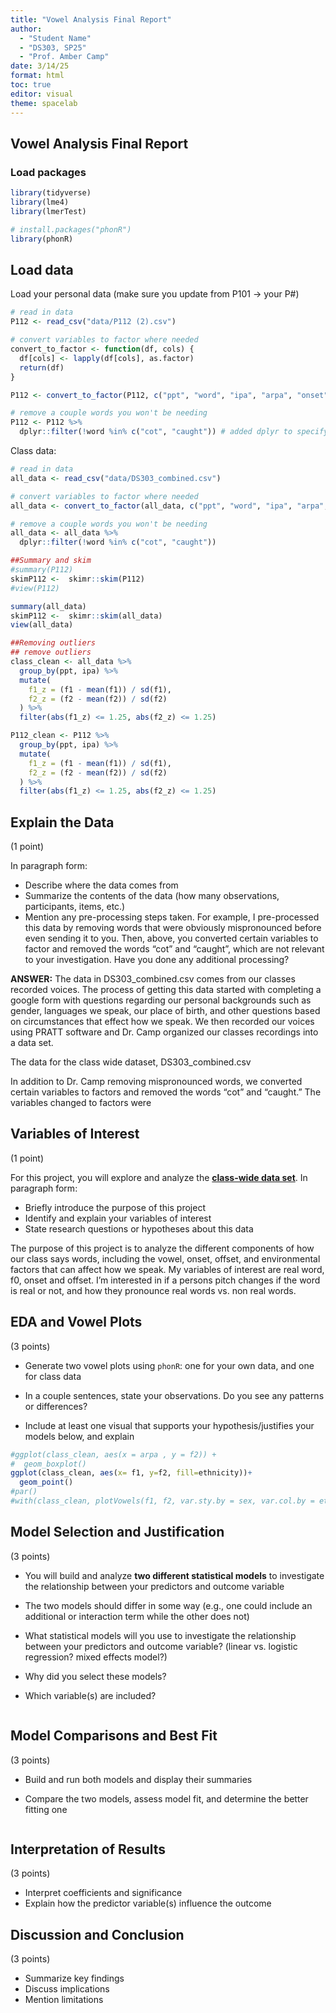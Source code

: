 ```yaml
---
title: "Vowel Analysis Final Report"
author: 
  - "Student Name"
  - "DS303, SP25"
  - "Prof. Amber Camp"
date: 3/14/25
format: html
toc: true
editor: visual
theme: spacelab
---
```


## Vowel Analysis Final Report

### Load packages

```r
library(tidyverse)
library(lme4)
library(lmerTest)

# install.packages("phonR")
library(phonR)
```

## Load data

Load your personal data (make sure you update from P101 -\> your P#)

```r
# read in data
P112 <- read_csv("data/P112 (2).csv")

# convert variables to factor where needed
convert_to_factor <- function(df, cols) {
  df[cols] <- lapply(df[cols], as.factor)
  return(df)
}

P112 <- convert_to_factor(P112, c("ppt", "word", "ipa", "arpa", "onset", "offset", "environment", "real_word", "sex", "ethnicity", "birthplace", "home_state", "years_lived_hi", "L1", "exposure_langs_yn", "exposure_langs", "speak_other", "item_num", "rep"))

# remove a couple words you won't be needing
P112 <- P112 %>%
  dplyr::filter(!word %in% c("cot", "caught")) # added dplyr to specify which 'filter' to use

```

Class data:

```r
# read in data
all_data <- read_csv("data/DS303_combined.csv")

# convert variables to factor where needed
all_data <- convert_to_factor(all_data, c("ppt", "word", "ipa", "arpa", "onset", "offset", "environment", "real_word", "sex", "ethnicity", "birthplace", "home_state", "years_lived_hi", "L1", "exposure_langs_yn", "exposure_langs", "speak_other", "item_num", "rep"))

# remove a couple words you won't be needing
all_data <- all_data %>%
  dplyr::filter(!word %in% c("cot", "caught"))

```

```r
##Summary and skim
#summary(P112)
skimP112 <-  skimr::skim(P112)
#view(P112)

summary(all_data)
skimP112 <-  skimr::skim(all_data)
view(all_data)
```

```r
##Removing outliers 
## remove outliers
class_clean <- all_data %>%
  group_by(ppt, ipa) %>% 
  mutate(
    f1_z = (f1 - mean(f1)) / sd(f1),
    f2_z = (f2 - mean(f2)) / sd(f2)
  ) %>%
  filter(abs(f1_z) <= 1.25, abs(f2_z) <= 1.25)

P112_clean <- P112 %>%
  group_by(ppt, ipa) %>% 
  mutate(
    f1_z = (f1 - mean(f1)) / sd(f1),
    f2_z = (f2 - mean(f2)) / sd(f2)
  ) %>%
  filter(abs(f1_z) <= 1.25, abs(f2_z) <= 1.25)
```

## Explain the Data

(1 point)

In paragraph form:

-   Describe where the data comes from
-   Summarize the contents of the data (how many observations, participants, items, etc.)
-   Mention any pre-processing steps taken. For example, I pre-processed this data by removing words that were obviously mispronounced before even sending it to you. Then, above, you converted certain variables to factor and removed the words "cot" and "caught", which are not relevant to your investigation. Have you done any additional processing?

**ANSWER:** The data in DS303_combined.csv comes from our classes recorded voices. The process of getting this data started with completing a google form with questions regarding our personal backgrounds such as gender, languages we speak, our place of birth, and other questions based on circumstances that effect how we speak. We then recorded our voices using PRATT software and Dr. Camp organized our classes recordings into a data set.

The data for the class wide dataset, DS303_combined.csv

In addition to Dr. Camp removing mispronounced words, we converted certain variables to factors and removed the words "cot" and "caught." The variables changed to factors were

## Variables of Interest

(1 point)

For this project, you will explore and analyze the [**class-wide data set**]{.underline}. In paragraph form:

-   Briefly introduce the purpose of this project
-   Identify and explain your variables of interest
-   State research questions or hypotheses about this data

The purpose of this project is to analyze the different components of how our class says words, including the vowel, onset, offset, and environmental factors that can affect how we speak. My variables of interest are real word, f0, onset and offset. I'm interested in if a persons pitch changes if the word is real or not, and how they pronounce real words vs. non real words.

## EDA and Vowel Plots

(3 points)

-   Generate two vowel plots using `phonR`: one for your own data, and one for class data

-   In a couple sentences, state your observations. Do you see any patterns or differences?

-   Include at least one visual that supports your hypothesis/justifies your models below, and explain

```r
#ggplot(class_clean, aes(x = arpa , y = f2)) +
#  geom_boxplot()
ggplot(class_clean, aes(x= f1, y=f2, fill=ethnicity))+
  geom_point()
#par()
#with(class_clean, plotVowels(f1, f2, var.sty.by = sex, var.col.by = ethnicity, pretty = TRUE))
```

## Model Selection and Justification

(3 points)

-   You will build and analyze **two different statistical models** to investigate the relationship between your predictors and outcome variable

-   The two models should differ in some way (e.g., one could include an additional or interaction term while the other does not)

-   What statistical models will you use to investigate the relationship between your predictors and outcome variable? (linear vs. logistic regression? mixed effects model?)

-   Why did you select these models?

-   Which variable(s) are included?

```r

```

## Model Comparisons and Best Fit

(3 points)

-   Build and run both models and display their summaries

-   Compare the two models, assess model fit, and determine the better fitting one

```r

```

## Interpretation of Results

(3 points)

-   Interpret coefficients and significance
-   Explain how the predictor variable(s) influence the outcome

## Discussion and Conclusion

(3 points)

-   Summarize key findings
-   Discuss implications
-   Mention limitations

